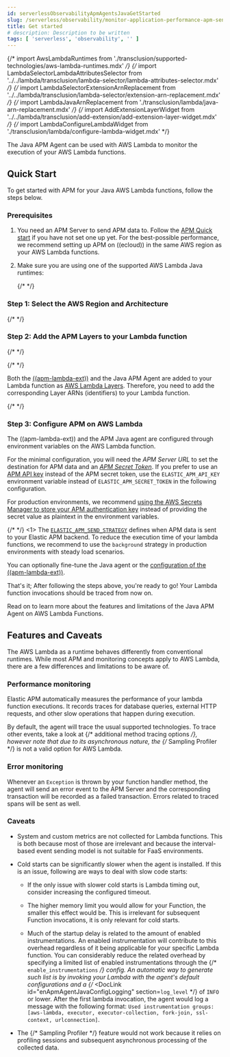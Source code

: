 ```yaml
---
id: serverlessObservabilityApmAgentsJavaGetStarted
slug: /serverless/observability/monitor-application-performance-apm-send-traces-to-elastic-java-get-started
title: Get started
# description: Description to be written
tags: [ 'serverless', 'observability', '' ]
---
```



{/* import AwsLambdaRuntimes from './transclusion/supported-technologies/aws-lambda-runtimes.mdx' */}
{/* import LambdaSelectorLambdaAttributesSelector from '../../lambda/transclusion/lambda-selector/lambda-attributes-selector.mdx' */}
{/* import LambdaSelectorExtensionArnReplacement from '../../lambda/transclusion/lambda-selector/extension-arn-replacement.mdx' */}
{/* import LambdaJavaArnReplacement from './transclusion/lambda/java-arn-replacement.mdx' */}
{/* import AddExtensionLayerWidget from '../../lambda/transclusion/add-extension/add-extension-layer-widget.mdx' */}
{/* import LambdaConfigureLambdaWidget from './transclusion/lambda/configure-lambda-widget.mdx' */}

<div id="aws-lambda"></div>


The Java APM Agent can be used with AWS Lambda to monitor the execution of your AWS Lambda functions.

<div id="aws-lambda-java-quick-start"></div>

## Quick Start

To get started with APM for your Java AWS Lambda functions, follow the steps below.

<div id="aws-lambda-java-prerequisites"></div>

### Prerequisites

1. You need an APM Server to send APM data to. Follow the [APM Quick start](((apm-guide-ref))/apm-quick-start.html) if you have not set one up yet. For the best-possible performance, we recommend setting up APM on ((ecloud)) in the same AWS region as your AWS Lambda functions.
1. Make sure you are using one of the supported AWS Lambda Java runtimes:

    {/* <AwsLambdaRuntimes /> */}

### Step 1: Select the AWS Region and Architecture

{/* <LambdaSelectorLambdaAttributesSelector /> */}

### Step 2: Add the APM Layers to your Lambda function

{/* <LambdaSelectorExtensionArnReplacement /> */}

{/* <LambdaJavaArnReplacement /> */}

Both the [((apm-lambda-ext))](((apm-lambda-ref))/aws-lambda-arch.html) and the Java APM Agent are added to your Lambda function as [AWS Lambda Layers](https://docs.aws.amazon.com/lambda/latest/dg/invocation-layers.html). Therefore, you need to add the corresponding Layer ARNs (identifiers) to your Lambda function.

{/* <AddExtensionLayerWidget layer_section_type={layer_section_type} /> */}

### Step 3: Configure APM on AWS Lambda

The ((apm-lambda-ext)) and the APM Java agent are configured through environment variables on the AWS Lambda function.

For the minimal configuration, you will need the _APM Server URL_ to set the destination for APM data and an [_APM Secret Token_](((apm-guide-ref))/secret-token.html).
If you prefer to use an [APM API key](((apm-guide-ref))/api-key.html) instead of the APM secret token, use the `ELASTIC_APM_API_KEY` environment variable instead of `ELASTIC_APM_SECRET_TOKEN` in the following configuration.

For production environments, we recommend [using the AWS Secrets Manager to store your APM authentication key](((apm-lambda-ref))/aws-lambda-secrets-manager.html) instead of providing the secret value as plaintext in the environment variables.

{/* <LambdaConfigureLambdaWidget
  layer_section_type={layer_section_type}
/> */}
\<1> The [`ELASTIC_APM_SEND_STRATEGY`](((apm-lambda-ref))/aws-lambda-config-options.html#_elastic_apm_send_strategy) defines when APM data is sent to your Elastic APM backend. To reduce the execution time of your lambda functions, we recommend to use the `background` strategy in production environments with steady load scenarios.

You can optionally <DocLink id="serverlessObservabilityApmAgentsJavaConfigure">fine-tune the Java agent </DocLink> or the [configuration of the ((apm-lambda-ext))](((apm-lambda-ref))/aws-lambda-config-options.html).

That's it; After following the steps above, you're ready to go!
Your Lambda function invocations should be traced from now on.

Read on to learn more about the features and limitations of the Java APM Agent on AWS Lambda Functions.

<div id="aws-lambda-features-and-caveats"></div>

## Features and Caveats

The AWS Lambda as a runtime behaves differently from conventional runtimes.
While most APM and monitoring concepts apply to AWS Lambda, there are a few differences and limitations to be aware of.

<div id="aws-lambda-performance-monitoring"></div>

### Performance monitoring

Elastic APM automatically measures the performance of your lambda function executions.
It records traces for database queries, external HTTP requests,
and other slow operations that happen during execution.

By default, the agent will trace <DocLink id="serverlessObservabilityApmAgentsJavaGetStarted" section="supported-technologies">the usual supported technologies</DocLink>.
To trace other events, take a look at {/* <DocLink id="enApmAgentJavaJavaMethodMonitoring">additional method tracing options</DocLink> */}, however note that
due to its asynchronous nature, the {/* <DocLink id="enApmAgentJavaMethodSamplingBased">Sampling Profiler</DocLink> */} is not a valid option for AWS Lambda.

<div id="aws-lambda-error-monitoring"></div>

### Error monitoring

Whenever an `Exception` is thrown by your function handler method, the agent will send an error event to the APM Server
and the corresponding transaction will be recorded as a failed transaction.
Errors related to traced spans will be sent as well.

<div id="aws-lambda-caveats"></div>

### Caveats
* System and custom metrics are not collected for Lambda functions. This is both because most of those are irrelevant
    and because the interval-based event sending model is not suitable for FaaS environments.

* Cold starts can be significantly slower when the agent is installed. If this is an issue, following are ways to deal with slow code
    starts:

    * If the only issue with slower cold starts is Lambda timing out, consider increasing the configured timeout.
    * The higher memory limit you would allow for your Function, the smaller this effect would be. This is irrelevant for
        subsequent Function invocations, it is only relevant for cold starts.

    * Much of the startup delay is related to the amount of enabled instrumentations. An enabled instrumentation will contribute to this
        overhead regardless of it being applicable for your specific Lambda function. You can considerably reduce the related overhead by
        specifying a limited list of enabled instrumentations through the {/* <DocLink id="enApmAgentJavaConfigCore" section="enable_instrumentations-added[1280]">`enable_instrumentations`</DocLink> */} config.
        An automatic way to generate such list is by invoking your Lambda with the agent's default configurations and a {/* <DocLink id="enApmAgentJavaConfigLogging" section=`log_level`</DocLink> */} of `INFO` or lower. After the first lambda invocation, the agent would log a message with the following format: `Used
        instrumentation groups: [aws-lambda, executor, executor-collection, fork-join, ssl-context, urlconnection]`.

* The {/* <DocLink id="enApmAgentJavaMethodSamplingBased">Sampling Profiler</DocLink> */} feature would not work because it relies on profiling sessions and
    subsequent asynchronous processing of the collected data.

